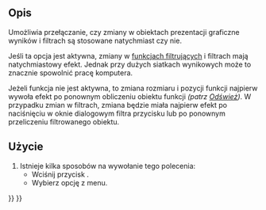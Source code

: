 <languages/>

{{Docnav/pl
|[[FEM_ResultShow/pl|Pokaż wyniki]]
|[[FEM_PostPipelineFromResult/pl|Prezentacja graficzna wyników]]
|[[FEM_Workbench/pl|środowisko pracy MES]]
|IconL=FEM_ResultShow.svg
|IconR=FEM_PostPipelineFromResult.svg
|IconC=Workbench_FEM.svg
}}

{{GuiCommand/pl
|Name=FEM PostApplyChanges
|Name/pl=MES: Zastosuj zmiany
|MenuLocation=Wyniki → Zastosuj zmiany
|Workbenches=[[FEM_Workbench/pl|MES]]
|SeeAlso=[[Std_Refresh/pl|Odśwież]], [[FEM_PostCreateFunctions/pl|Komponent funkcje]]
}}

<span id="Description"></span>
==Opis==

Umożliwia przełączanie, czy zmiany w obiektach prezentacji graficzne wyników i filtrach są stosowane natychmiast czy nie.

Jeśli ta opcja jest aktywna, zmiany w [[FEM_PostCreateFunctions/pl|funkcjach filtrujących]] i filtrach mają natychmiastowy efekt. Jednak przy dużych siatkach wynikowych może to znacznie spowolnić pracę komputera.

Jeżeli funkcja nie jest aktywna, to zmiana rozmiaru i pozycji funkcji najpierw wywoła efekt po ponownym obliczeniu obiektu funkcji ''(patrz [[Std_Refresh/pl|Odśwież]])''. W przypadku zmian w filtrach, zmiana będzie miała najpierw efekt po naciśnięciu w oknie dialogowym filtra przycisku {{Button|Zastosuj}} lub po ponownym przeliczeniu filtrowanego obiektu.

<span id="Usage"></span>
==Użycie==

# Istnieje kilka sposobów na wywołanie tego polecenia:
#* Wciśnij przycisk {{Button|[[Image:FEM_PostApplyChanges.svg|16px]] [[FEM_PostApplyChanges/pl|Zastosuj zmiany]]}}.
#* Wybierz opcję {{MenuCommand|Wyniki → [[Image:FEM_PostApplyChanges.svg|16px]] Zastosuj zmiany}} z menu.


{{Docnav/pl
|[[FEM_ResultShow/pl|Pokaż wyniki]]
|[[FEM_PostPipelineFromResult/pl|Prezentacja graficzna wyników]]
|[[FEM_Workbench/pl|środowisko pracy MES]]
|IconL=FEM_ResultShow.svg
|IconR=FEM_PostPipelineFromResult.svg
|IconC=Workbench_FEM.svg
}}

{{FEM Tools navi{{#translation:}}}}
{{Userdocnavi{{#translation:}}}}